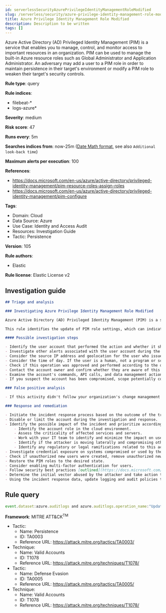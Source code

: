 ```yaml
---
id: serverlessSecurityAzurePrivilegeIdentityManagementRoleModified
slug: /serverless/security/azure-privilege-identity-management-role-modified
title: Azure Privilege Identity Management Role Modified
description: Description to be written
tags: []
---
```


<div id="azure-privilege-identity-management-role-modified"></div>

Azure Active Directory (AD) Privileged Identity Management (PIM) is a service that enables you to manage, control, and monitor access to important resources in an organization. PIM can be used to manage the built-in Azure resource roles such as Global Administrator and Application Administrator. An adversary may add a user to a PIM role in order to maintain persistence in their target's environment or modify a PIM role to weaken their target's security controls.

**Rule type**: query

**Rule indices**: 

* filebeat-*
* logs-azure*

**Severity**: medium

**Risk score**: 47

**Runs every**: 5m

**Searches indices from**: now-25m ([Date Math format](((ref))/common-options.html#date-math), see also <DocLink id="serverlessSecurityRulesUiCreate" section="set-the-rules-schedule">`Additional look-back time`</DocLink>)

**Maximum alerts per execution**: 100

**References**: 

* https://docs.microsoft.com/en-us/azure/active-directory/privileged-identity-management/pim-resource-roles-assign-roles
* https://docs.microsoft.com/en-us/azure/active-directory/privileged-identity-management/pim-configure

**Tags**: 

* Domain: Cloud
* Data Source: Azure
* Use Case: Identity and Access Audit
* Resources: Investigation Guide
* Tactic: Persistence

**Version**: 105

**Rule authors**: 

* Elastic

**Rule license**: Elastic License v2

## Investigation guide

```markdown
## Triage and analysis

### Investigating Azure Privilege Identity Management Role Modified

Azure Active Directory (AD) Privileged Identity Management (PIM) is a service that enables you to manage, control, and monitor access to important resources in an organization. PIM can be used to manage the built-in Azure resource roles such as Global Administrator and Application Administrator.

This rule identifies the update of PIM role settings, which can indicate that an attacker has already gained enough access to modify role assignment settings.

#### Possible investigation steps

- Identify the user account that performed the action and whether it should perform this kind of action.
- Investigate other alerts associated with the user account during the past 48 hours.
- Consider the source IP address and geolocation for the user who issued the command. Do they look normal for the user?
- Consider the time of day. If the user is a human, not a program or script, did the activity take place during a normal time of day?
- Check if this operation was approved and performed according to the organization's change management policy.
- Contact the account owner and confirm whether they are aware of this activity.
- Examine the account's commands, API calls, and data management actions in the last 24 hours.
- If you suspect the account has been compromised, scope potentially compromised assets by tracking servers, services, and data accessed by the account in the last 24 hours.

### False positive analysis

- If this activity didn't follow your organization's change management policies, it should be reviewed by the security team.

### Response and remediation

- Initiate the incident response process based on the outcome of the triage.
- Disable or limit the account during the investigation and response.
- Identify the possible impact of the incident and prioritize accordingly; the following actions can help you gain context:
    - Identify the account role in the cloud environment.
    - Assess the criticality of affected services and servers.
    - Work with your IT team to identify and minimize the impact on users.
    - Identify if the attacker is moving laterally and compromising other accounts, servers, or services.
    - Identify any regulatory or legal ramifications related to this activity.
- Investigate credential exposure on systems compromised or used by the attacker to ensure all compromised accounts are identified. Reset passwords or delete API keys as needed to revoke the attacker's access to the environment. Work with your IT teams to minimize the impact on business operations during these actions.
- Check if unauthorized new users were created, remove unauthorized new accounts, and request password resets for other IAM users.
- Restore the PIM roles to the desired state.
- Consider enabling multi-factor authentication for users.
- Follow security best practices [outlined](https://docs.microsoft.com/en-us/azure/security/fundamentals/identity-management-best-practices) by Microsoft.
- Determine the initial vector abused by the attacker and take action to prevent reinfection via the same vector.
- Using the incident response data, update logging and audit policies to improve the mean time to detect (MTTD) and the mean time to respond (MTTR).
```

## Rule query

```js
event.dataset:azure.auditlogs and azure.auditlogs.operation_name:"Update role setting in PIM" and event.outcome:(Success or success)

```

**Framework**: MITRE ATT&CK<sup>TM</sup>

* Tactic:
    * Name: Persistence
    * ID: TA0003
    * Reference URL: https://attack.mitre.org/tactics/TA0003/
* Technique:
    * Name: Valid Accounts
    * ID: T1078
    * Reference URL: https://attack.mitre.org/techniques/T1078/
* Tactic:
    * Name: Defense Evasion
    * ID: TA0005
    * Reference URL: https://attack.mitre.org/tactics/TA0005/
* Technique:
    * Name: Valid Accounts
    * ID: T1078
    * Reference URL: https://attack.mitre.org/techniques/T1078/

